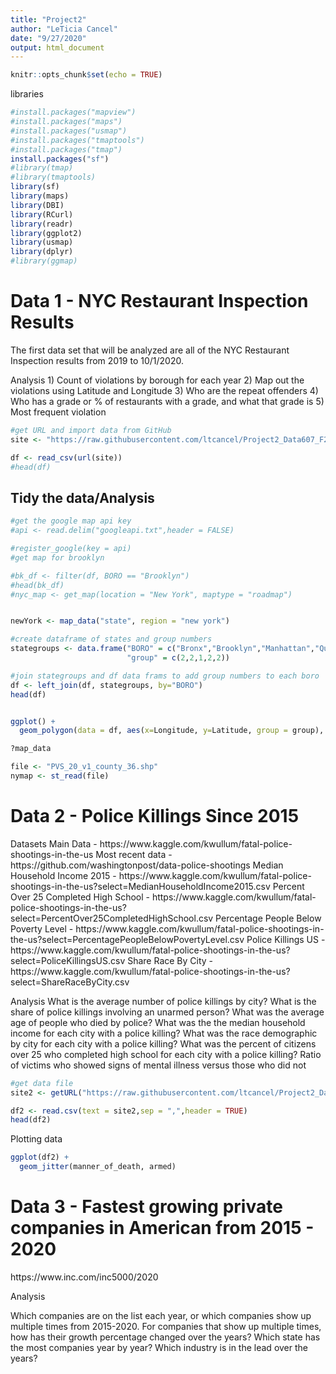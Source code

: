 ```yaml
---
title: "Project2"
author: "LeTicia Cancel"
date: "9/27/2020"
output: html_document
---
```


```r
knitr::opts_chunk$set(echo = TRUE)
```

libraries
```r
#install.packages("mapview")
#install.packages("maps")
#install.packages("usmap")
#install.packages("tmaptools")
#install.packages("tmap")
install.packages("sf")
#library(tmap)
#library(tmaptools)
library(sf)
library(maps)
library(DBI)
library(RCurl)
library(readr)
library(ggplot2)
library(usmap)
library(dplyr)
#library(ggmap)
```

# Data 1 - NYC Restaurant Inspection Results

The first data set that will be analyzed are all of the NYC Restaurant Inspection results from 2019 to 10/1/2020. 

Analysis
1) Count of violations by borough for each year
2) Map out the violations using Latitude and Longitude
3) Who are the repeat offenders
4) Who has a grade or % of restaurants with a grade, and what that grade is
5) Most frequent violation

```r
#get URL and import data from GitHub
site <- "https://raw.githubusercontent.com/ltcancel/Project2_Data607_F20/master/DOHMH_New_York_City_Restaurant_Inspection_Results.csv"

df <- read_csv(url(site))
#head(df)
```
## Tidy the data/Analysis
```r
#get the google map api key
#api <- read.delim("googleapi.txt",header = FALSE)

#register_google(key = api)
#get map for brooklyn

#bk_df <- filter(df, BORO == "Brooklyn")
#head(bk_df)
#nyc_map <- get_map(location = "New York", maptype = "roadmap")


newYork <- map_data("state", region = "new york")

#create dataframe of states and group numbers
stategroups <- data.frame("BORO" = c("Bronx","Brooklyn","Manhattan","Queens","Staten Island"),
                          "group" = c(2,2,1,2,2))

#join stategroups and df data frams to add group numbers to each boro
df <- left_join(df, stategroups, by="BORO")
head(df)


ggplot() + 
  geom_polygon(data = df, aes(x=Longitude, y=Latitude, group = group), color="black", fill="lightblue")

?map_data
```

```r
file <- "PVS_20_v1_county_36.shp"
nymap <- st_read(file)
```


# Data 2 - Police Killings Since 2015
Datasets 
Main Data - https://www.kaggle.com/kwullum/fatal-police-shootings-in-the-us
Most recent data - https://github.com/washingtonpost/data-police-shootings
Median Household Income 2015 - https://www.kaggle.com/kwullum/fatal-police-shootings-in-the-us?select=MedianHouseholdIncome2015.csv
Percent Over 25 Completed High School - https://www.kaggle.com/kwullum/fatal-police-shootings-in-the-us?select=PercentOver25CompletedHighSchool.csv
Percentage People Below Poverty Level - https://www.kaggle.com/kwullum/fatal-police-shootings-in-the-us?select=PercentagePeopleBelowPovertyLevel.csv
Police Killings US - https://www.kaggle.com/kwullum/fatal-police-shootings-in-the-us?select=PoliceKillingsUS.csv
Share Race By City - https://www.kaggle.com/kwullum/fatal-police-shootings-in-the-us?select=ShareRaceByCity.csv

Analysis
What is the average number of police killings by city?
What is the share of police killings involving an unarmed person?
What was the average age of people who died by police?
What was the the median household income for each city with a police killing?
What was the race demographic by city for each city with a police killing?
What was the percent of citizens over 25 who completed high school for each city with a police killing?
Ratio of victims who showed signs of mental illness versus those who did not

```r
#get data file
site2 <- getURL("https://raw.githubusercontent.com/ltcancel/Project2_Data607_F20/master/fatal-police-shootings-data.csv")

df2 <- read.csv(text = site2,sep = ",",header = TRUE)
head(df2)

```
Plotting data
```r
ggplot(df2) +
  geom_jitter(manner_of_death, armed)
```


# Data 3 - Fastest growing private companies in American from 2015 - 2020
https://www.inc.com/inc5000/2020

Analysis
 
Which companies are on the list each year, or which companies show up multiple times from 2015-2020.
For companies that show up multiple times, how has their growth percentage changed over the years?
Which state has the most companies year by year?
Which industry is in the lead over the years?

 

